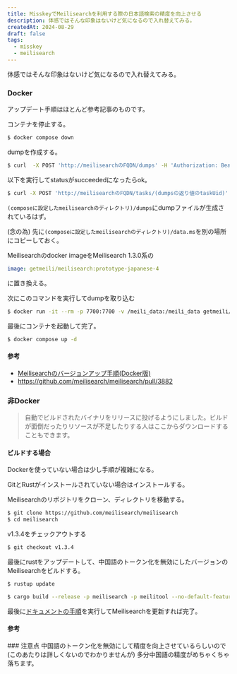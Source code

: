 ---
title: MisskeyでMeilisearchを利用する際の日本語検索の精度を向上させる
description: 体感ではそんな印象はないけど気になるので入れ替えてみる。
createdAt: 2024-08-29
draft: false
tags:
  - misskey
  - meilisearch
---

体感ではそんな印象はないけど気になるので入れ替えてみる。
### Docker
アップデート手順はほとんど参考記事のものです。

コンテナを停止する。
```bash {linenos=true}
$ docker compose down
```

dumpを作成する。
```bash
$ curl  -X POST 'http://meilisearchのFQDN/dumps' -H 'Authorization: Bearer (MEILI_MASTER_KEYに設定した値)'
```
以下を実行してstatusがsucceededになったらok。
```bash
$ curl -X POST 'http://meilisearchのFQDN/tasks/(dumpsの返り値のtaskUid)' -H 'Authorization: Bearer (MEILI_MASTER_KEYに設定した値)'
```
`(composeに設定したmeilisearchのディレクトリ)/dumps`にdumpファイルが生成されているはず。

(念の為) 先に`(composeに設定したmeilisearchのディレクトリ)/data.ms`を別の場所にコピーしておく。

Meilisearchのdocker imageをMeilisearch 1.3.0系の
```yaml
image: getmeili/meilisearch:prototype-japanese-4
```
に置き換える。

次にこのコマンドを実行してdumpを取り込む
```bash
$ docker run -it --rm -p 7700:7700 -v /meili_data:/meili_data getmeili/meilisearch:prototype-japanese-4 meilisearch --import-dump /meili_data/dumps/(dumpの名前)
```

最後にコンテナを起動して完了。
```bash
$ docker compose up -d
```

#### 参考
- [Meilisearchのバージョンアップ手順(Docker版)](https://qiita.com/inunekousapon/items/0c7210c44c2b023b50d3)
- https://github.com/meilisearch/meilisearch/pull/3882
### 非Docker
> 自動でビルドされたバイナリをリリースに投げるようにしました。ビルドが面倒だったりリソースが不足したりする人はここからダウンロードすることもできます。
> <GitHub repo="AmaseCocoa/Meilisearch-JPNBuild" />

#### ビルドする場合
Dockerを使っていない場合は少し手順が複雑になる。

GitとRustがインストールされていない場合はインストールする。

Meilisearchのリポジトリをクローン、ディレクトリを移動する。
```bash
$ git clone https://github.com/meilisearch/meilisearch
$ cd meilisearch
```
v1.3.4をチェックアウトする
```bash
$ git checkout v1.3.4
```
最後にrustをアップデートして、中国語のトークン化を無効にしたバージョンのMeilisearchをビルドする。
```bash
$ rustup update

$ cargo build --release -p meilisearch -p meilitool --no-default-features --features "analytics mini-dashboard japanese"
```

最後に[ドキュメントの手順](https://www.meilisearch.com/docs/learn/update_and_migration/updating)を実行してMeilisearchを更新すれば完了。
#### 参考
<Link url="https://github.com/meilisearch/meilisearch/issues/4561#issuecomment-2058594295" />

<Link url="https://github.com/meilisearch/meilisearch/pull/3882" />
### 注意点
中国語のトークン化を無効にして精度を向上させているらしいので(このあたりは詳しくないのでわかりませんが) 多分中国語の精度がめちゃくちゃ落ちます。